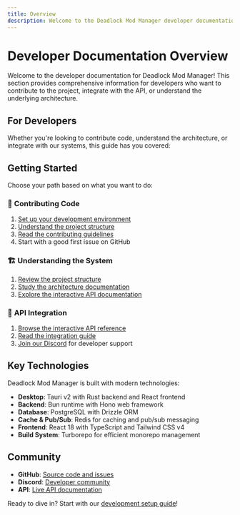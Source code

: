 ---
title: Overview
description: Welcome to the Deadlock Mod Manager developer documentation
---


# Developer Documentation Overview

Welcome to the developer documentation for Deadlock Mod Manager! This section provides comprehensive information for developers who want to contribute to the project, integrate with the API, or understand the underlying architecture.

## For Developers

Whether you're looking to contribute code, understand the architecture, or integrate with our systems, this guide has you covered:

<Cards>
  <Card
    title="Development Setup"
    description="Set up your development environment to start contributing"
    href="/developer-docs/development-setup"
  />
  <Card
    title="Project Structure"
    description="Understand the codebase organization and architecture"
    href="/developer-docs/project-structure"
  />
  <Card
    title="Architecture"
    description="Deep dive into system design and technical decisions"
    href="/developer-docs/architecture"
  />
  <Card
    title="Contributing"
    description="Learn how to contribute code, documentation, and translations"
    href="/developer-docs/contributing"
  />
  <Card
    title="API Integration"
    description="Advanced patterns and examples for API integration"
    href="/developer-docs/api-reference"
  />
</Cards>

## Getting Started

Choose your path based on what you want to do:

### 🔨 **Contributing Code**

1. [Set up your development environment](/developer-docs/development-setup)
2. [Understand the project structure](/developer-docs/project-structure)
3. [Read the contributing guidelines](/developer-docs/contributing)
4. Start with a good first issue on GitHub

### 🏗️ **Understanding the System**

1. [Review the project structure](/developer-docs/project-structure)
2. [Study the architecture documentation](/developer-docs/architecture)
3. [Explore the interactive API documentation](/api)

### 🔌 **API Integration**

1. [Browse the interactive API reference](/api)
2. [Read the integration guide](/developer-docs/api-reference)
3. [Join our Discord](https://discord.gg/WbFNt8CCr8) for developer support

## Key Technologies

Deadlock Mod Manager is built with modern technologies:

- **Desktop**: Tauri v2 with Rust backend and React frontend
- **Backend**: Bun runtime with Hono web framework
- **Database**: PostgreSQL with Drizzle ORM
- **Cache & Pub/Sub**: Redis for caching and pub/sub messaging
- **Frontend**: React 18 with TypeScript and Tailwind CSS v4
- **Build System**: Turborepo for efficient monorepo management

## Community

- **GitHub**: [Source code and issues](https://github.com/stormix/deadlock-modmanager)
- **Discord**: [Developer community](https://discord.gg/WbFNt8CCr8)
- **API**: [Live API documentation](/api)

Ready to dive in? Start with our [development setup guide](/developer-docs/development-setup)!

